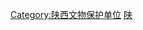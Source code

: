 {{Catnav|頁面分類|各種主題的頁面分類|各種主題的歷史|考古学|文物|各國文物|中国文物|中国文物分类|中国省级文物保护单位}}
{{Catnav|頁面分類|历史|各國歷史|各國文物|中国文物|中国文物分类|中国省级文物保护单位}}
{{Catnav|頁面分類|人文學科|考古学|文物|各國文物|中国文物|中国文物分类|中国省级文物保护单位}}
{{Catnav|頁面分類|各種主題的頁面分類|依中国各省来作的分类|中国各省文物|陕西文物}}

{{catmore}}

[[Category:陕西文物保护单位‎|Category:陕西文物保护单位‎]]
[[Category:中国省级文物保护单位|陕]]